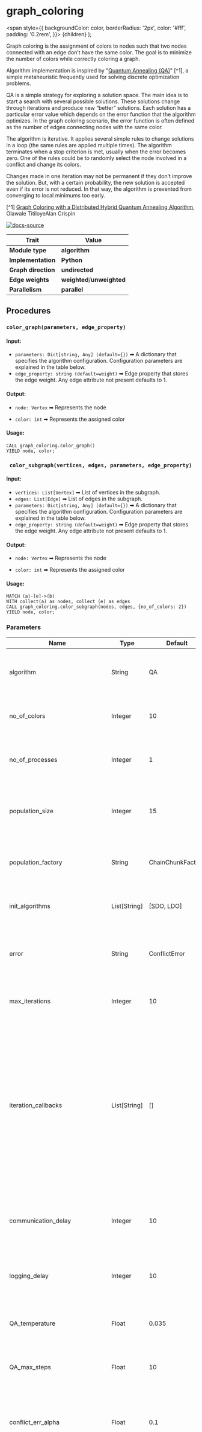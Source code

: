 
# graph_coloring

  <span
    style={{
      backgroundColor: color,
      borderRadius: '2px',
      color: '#fff',
      padding: '0.2rem',
    }}>
    {children}
  </span>
);


Graph coloring is the assignment of colors to nodes such that two nodes connected with an edge don’t have the same color. The goal is to minimize the number of colors while correctly coloring a graph.

Algorithm implementation is inspired by "[Quantum Annealing (QA)](https://link.springer.com/chapter/10.1007/978-3-642-22000-5_57)" [^1], a simple metaheuristic frequently used for solving discrete optimization problems.

QA is a simple strategy for exploring a solution space. The main idea is to start a search with several possible solutions. These solutions change through iterations and produce new “better” solutions. Each solution has a particular error value which depends on the error function that the algorithm optimizes. In the graph coloring scenario, the error function is often defined as the number of edges connecting nodes with the same color.

The algorithm is iterative. It applies several simple rules to change solutions in a loop (the same rules are applied multiple times). The algorithm terminates when a stop criterion is met, usually when the error becomes zero. One of the rules could be to randomly select the node involved in a conflict and change its colors.

Changes made in one iteration may not be permanent if they don’t improve the solution. But, with a certain probability, the new solution is accepted even if its error is not reduced. In that way, the algorithm is prevented from converging to local minimums too early.

[^1] [Graph Coloring with a Distributed Hybrid Quantum Annealing Algorithm](https://link.springer.com/chapter/10.1007/978-3-642-22000-5_57), Olawale TitiloyeAlan Crispin

[![docs-source](https://img.shields.io/badge/source-graph_coloring-FB6E00?logo=github&style=for-the-badge)](https://github.com/memgraph/mage/blob/main/python/graph_coloring.py)

| Trait               | Value                                                 |
| ------------------- | ----------------------------------------------------- |
| **Module type**     | <Highlight color="#FB6E00">**algorithm**</Highlight>  |
| **Implementation**  | <Highlight color="#FB6E00">**Python**</Highlight>        |
| **Graph direction** | <Highlight color="#FB6E00">**undirected**</Highlight> |
| **Edge weights**    |  <Highlight color="#FB6E00">**weighted**</Highlight>/<Highlight color="#FB6E00">**unweighted**</Highlight>|
| **Parallelism**     | <Highlight color="#FB6E00">**parallel**</Highlight> |

## Procedures

### `color_graph(parameters, edge_property)`

#### Input:

* `parameters: Dict[string, Any] (default={})` ➡ A dictionary that specifies the algorithm configuration. Configuration parameters are explained in the table below.
* `edge_property: string (default=weight)` ➡ Edge property that stores the edge weight. Any edge attribute not present defaults to 1.


#### Output:

* `node: Vertex` ➡ Represents the node

* `color: int` ➡ Represents the assigned color

#### Usage:
```cypher
CALL graph_coloring.color_graph()
YIELD node, color;
```

### ` color_subgraph(vertices, edges, parameters, edge_property)`

#### Input:
* `vertices: List[Vertex]` ➡ List of vertices in the subgraph.
* `edges: List[Edge]` ➡ List of edges in the subgraph.
* `parameters: Dict[string, Any] (default={})` ➡ A dictionary that specifies the algorithm configuration. Configuration parameters are explained in the table below.
* `edge_property: string (default=weight)` ➡ Edge property that stores the edge weight. Any edge attribute not present defaults to 1.


#### Output:

* `node: Vertex` ➡ Represents the node

* `color: int` ➡ Represents the assigned color

#### Usage:
```cypher
MATCH (a)-[e]->(b)
WITH collect(a) as nodes, collect (e) as edges
CALL graph_coloring.color_subgraph(nodes, edges, {no_of_colors: 2})
YIELD node, color;
```

### Parameters

| Name 	| Type 	| Default 	| Description 	|
|-	|-	|-	|-	|
| algorithm 	| String 	| QA 	| An optimization strategy used to find graph coloring. 	|
| no_of_colors 	| Integer 	| 10 	| The number of colors used to color the nodes of the graph. 	|
| no_of_processes 	| Integer 	| 1 	| The number of processes used to execute the algorithm in parallel. 	|
| population_size 	| Integer 	| 15 	| The number of different solutions that are improved through iterations. 	|
| population_factory 	| String 	| ChainChunkFactory 	| The name of a function that generates an initial population. 	|
| init_algorithms 	| List[String] 	| [SDO, LDO] 	| Contains algorithms used to initialize the solutions.  	|
| error 	| String 	| ConflictError 	| The name of an error function that is minimized by an optimization strategy. 	|
| max_iterations 	| Integer 	| 10 	| The maximum number of iterations of an algorithm. 	|
| iteration_callbacks 	| List[String] 	| [] 	| Contains iteration callbacks. Iteration callback is called after each iteration of the iterative algorithm. Iteration callback saves certain population information and calls specified actions if certain conditions are met. 	|
| communication_delay 	| Integer 	| 10 	| The number of iterations that must pass for neighboring parts to exchange solutions. 	|
| logging_delay 	| Integer 	| 10 	| The number of iteration after the algorithm information is logged. 	|
| QA_temperature 	| Float 	| 0.035 	| The temperature parameter of the quantum annealing algorithm. 	|
| QA_max_steps 	| Float 	| 10 	| The maximum number of steps in one iteration. 	|
| conflict_err_alpha 	| Float 	| 0.1 	| The number that scales the sum of the conflicting edges in the error function formula.  	|
| conflict_err_beta 	| Float 	| 0.001 	| The number that scales the correlation between solutions in the error function formula.   |
| mutation 	| String 	| SimpleMutation 	| The name of a function that changes the solutions. 	|
| multiple_mutation_no_of_nodes 	| Integer 	| 2 	| The number of nodes that will change color. 	|
| random_mutation_probability 	| Float 	| 0.1 	| The probability that the color of the random node (it does not have to be conflicting) will be changed. 	|
| simple_tunneling_mutation 	| String 	| MultipleMutation 	| The name of a mutation function. 	|
| simple_tunneling_probability 	| Float 	| 0.5 	| The probability of changing an individual. 	|
| simple_tunneling_error_correction 	| Float 	| 2 	| The mutated individual is accepted only if its error is less than the error of the old individual multiplied by this parameter. 	|
| simple_tunneling_max_attempts 	| Integer 	| 25 	| The maximum number of mutation attempts until the individual is accepted. 	|
| convergence_callback_tolerance 	| Integer 	| 500 	| The maximum number of iterations in which if the algorithm does not find a better solution convergence occurs and defined actions are called. 	|
| convergence_callback_actions 	| String 	| [SimpleTunneling] 	| Actions that are called when convergence is detected.|


## Example

<Steps>

### Input graph

![](/pages/advanced-algorithms/available-algorithms/graph_coloring/graph-coloring-1.png)

### Cypher load commands

```cypher
MERGE (a:Node {id: 0}) MERGE (b:Node {id: 1}) CREATE (a)-[:RELATION]->(b);
MERGE (a:Node {id: 1}) MERGE (b:Node {id: 2}) CREATE (a)-[:RELATION]->(b);
MERGE (a:Node {id: 3}) MERGE (b:Node {id: 1}) CREATE (a)-[:RELATION]->(b);
MERGE (a:Node {id: 4}) MERGE (b:Node {id: 5}) CREATE (a)-[:RELATION]->(b);
MERGE (a:Node {id: 5}) MERGE (b:Node {id: 6}) CREATE (a)-[:RELATION]->(b);
MERGE (a:Node {id: 7}) MERGE (b:Node {id: 5}) CREATE (a)-[:RELATION]->(b);
MERGE (a:Node {id: 8}) MERGE (b:Node {id: 9}) CREATE (a)-[:RELATION]->(b);
MERGE (a:Node {id: 9}) MERGE (b:Node {id: 10}) CREATE (a)-[:RELATION]->(b);
MERGE (a:Node {id: 8}) MERGE (b:Node {id: 3}) CREATE (a)-[:RELATION]->(b);
MERGE (a:Node {id: 0}) MERGE (b:Node {id: 6}) CREATE (a)-[:RELATION]->(b);
MERGE (a:Node {id: 6}) MERGE (b:Node {id: 8}) CREATE (a)-[:RELATION]->(b);
MERGE (a:Node {id: 0}) MERGE (b:Node {id: 8}) CREATE (a)-[:RELATION]->(b);
MERGE (a:Node {id: 2}) MERGE (b:Node {id: 4}) CREATE (a)-[:RELATION]->(b);
MERGE (a:Node {id: 1}) MERGE (b:Node {id: 10}) CREATE (a)-[:RELATION]->(b);
MERGE (a:Node {id: 10}) MERGE (b:Node {id: 7}) CREATE (a)-[:RELATION]->(b);
```

### Running command

```cypher
CALL graph_coloring.color_graph({no_of_colors: 4})
YIELD node, color
RETURN node, color;
```

### Results

```plaintext
+-------+-------+
| node  | color |
+-------+-------+
| "130" | "1"   |
| "131" | "3"   |
| "132" | "0"   |
| "133" | "1"   |
| "134" | "2"   |
| "135" | "1"   |
| "136" | "3"   |
| "137" | "0"   |
| "138" | "0"   |
| "139" | "3"   |
| "140" | "1"   |
+-------+-------+
```

</Steps>
